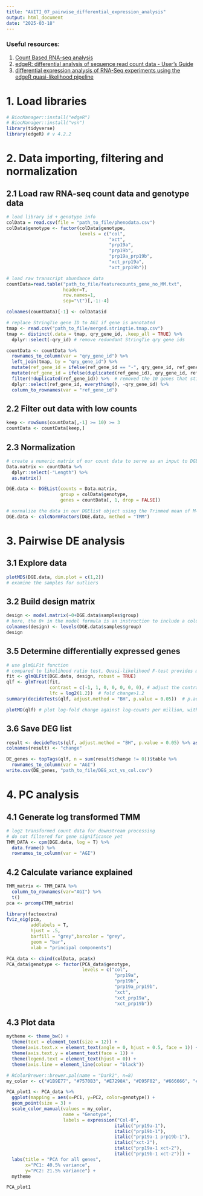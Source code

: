 ```yaml
---
title: "AVITI_07_pairwise_differential_expression_analysis"
output: html_document
date: "2025-03-18"
---
```


### Useful resources:
1. [Count Based RNA-seq analysis](https://kasperdanielhansen.github.io/genbioconductor/html/Count_Based_RNAseq.html)
2. [edgeR: differential analysis of sequence read count data - User’s Guide ](https://bioconductor.org/packages/release/bioc/vignettes/edgeR/inst/doc/edgeRUsersGuide.pdf)
3. [differential expression analysis of RNA-Seq experiments using the edgeR quasi-likelihood pipeline](https://doi.org/10.12688/f1000research.8987.2)

# 1. Load libraries
```r
# BiocManager::install("edgeR")
# BiocManager::install("vsn")
library(tidyverse)
library(edgeR) # v 4.2.2
```

# 2. Data importing, filtering and normalization
## 2.1 Load raw RNA-seq count data and genotype data
```r
# load library id + genotype info
colData = read.csv(file = "path_to_file/phenodata.csv")
colData$genotype <- factor(colData$genotype,
                           levels = c("col",
                                      "xct",
                                      "prp19a",
                                      "prp19b",
                                      "prp19a_prp19b",
                                      "xct_prp19a",
                                      "xct_prp19b"))

# load raw transcript abundance data
countData=read.table("path_to_file/featurecounts_gene_no_MM.txt",
                     header=T,
                     row.names=1,
                     sep="\t")[,-1:-4]

colnames(countData)[-1] <- colData$id

# replace StringTie gene ID to AGI if gene is annotated
tmap <- read.csv("path_to_file/merged.stringtie.tmap.csv") 
tmap <- distinct(.data = tmap, qry_gene_id, .keep_all = TRUE) %>% 
  dplyr::select(-qry_id) # remove redundant StringTie qry gene ids

countData <- countData %>% 
  rownames_to_column(var = "qry_gene_id") %>% 
  left_join(tmap, by = "qry_gene_id") %>% 
  mutate(ref_gene_id = ifelse(ref_gene_id == "-", qry_gene_id, ref_gene_id)) %>%  # use StringTie id if no AGI exists (possibly a new gene) 
  mutate(ref_gene_id = ifelse(duplicated(ref_gene_id), qry_gene_id, ref_gene_id)) %>%  # use StringTie id if duplicated AGIs exist; name the second one using StringTie id instead
  filter(!duplicated(ref_gene_id)) %>%  # removed the 10 genes that still have duplicated id; checked individually that none of them are informative
  dplyr::select(ref_gene_id, everything(), -qry_gene_id) %>% 
  column_to_rownames(var = "ref_gene_id")
```

## 2.2 Filter out data with low counts
```r
keep <- rowSums(countData[,-1] >= 10) >= 3
countData <- countData[keep,]
```

## 2.3 Normalization
```r
# create a numeric matrix of our count data to serve as an input to DGElist.
Data.matrix <- countData %>% 
  dplyr::select(-"Length") %>% 
  as.matrix()

DGE.data <- DGEList(counts = Data.matrix, 
                    group = colData$genotype,
                    genes = countData[, 1, drop = FALSE])

# normalize the data in our DGElist object using the Trimmed mean of M-values/TMM method
DGE.data <- calcNormFactors(DGE.data, method = "TMM")
```

# 3. Pairwise DE analysis
## 3.1 Explore data
```r
plotMDS(DGE.data, dim.plot = c(1,2))
# examine the samples for outliers
```

## 3.2 Build design matrix
```r
design <- model.matrix(~0+DGE.data$samples$group)
# here, the 0+ in the model formula is an instruction to include a column for each group.
colnames(design) <- levels(DGE.data$samples$group)
design
```

## 3.5 Determine differentially expressed genes
```r
# use glmQLFit function
# compared to likelihood ratio test, Quasi-likelihood F-test provides more rigorous type I error rate control 
fit <- glmQLFit(DGE.data, design, robust = TRUE)
qlf <- glmTreat(fit, 
                contrast = c(-1, 1, 0, 0, 0, 0, 0), # adjust the contrast for the pairwise comparison (eg. xct-col)
                lfc = log2(1.2))  # fold change>1.2
summary(decideTests(qlf, adjust.method = "BH", p.value = 0.05))  # p.adjusted<0.05

plotMD(qlf) # plot log-fold change against log-counts per million, with DE genes highlighted
```

## 3.6 Save DEG list
```r
result <- decideTests(qlf, adjust.method = "BH", p.value = 0.05) %>% as.data.frame()
colnames(result) <- "change"

DE_genes <- topTags(qlf, n = sum(result$change != 0))$table %>% 
  rownames_to_column(var = "AGI")
write.csv(DE_genes, "path_to_file/DEG_xct_vs_col.csv")
```

# 4. PC analysis
## 4.1 Generate log transformed TMM 
```r
# log2 transformed count data for downstream processing
# do not filtered for gene significance yet
TMM_DATA <- cpm(DGE.data, log = T) %>%
  data.frame() %>%
  rownames_to_column(var = "AGI")
```

## 4.2 Calculate variance explained
```r
TMM_matrix <- TMM_DATA %>% 
  column_to_rownames(var="AGI") %>% 
  t()
pca <- prcomp(TMM_matrix)

library(factoextra)
fviz_eig(pca, 
         addlabels = T, 
         hjust = .5, 
         barfill = "grey",barcolor = "grey",
         geom = "bar", 
         xlab = "principal components")

PCA_data <- cbind(colData, pca$x)
PCA_data$genotype <- factor(PCA_data$genotype,
                            levels = c("col",
                                        "prp19a",
                                        "prp19b",
                                        "prp19a_prp19b",
                                        "xct",
                                        "xct_prp19a",
                                        "xct_prp19b"))
```

## 4.3 Plot data
```r
mytheme <- theme_bw() +
  theme(text = element_text(size = 12)) +
  theme(axis.text.x = element_text(angle = 0, hjust = 0.5, face = 1)) + 
  theme(axis.text.y = element_text(face = 1)) + 
  theme(legend.text = element_text(hjust = 0)) +
  theme(axis.line = element_line(colour = "black"))

# RColorBrewer::brewer.pal(name = "Dark2", n=8)
my_color <- c("#1B9E77", "#7570B3", "#E7298A", "#D95F02", "#666666", "#E6AB02", "#A6761D")

PCA_plot1 <- PCA_data %>% 
  ggplot(mapping = aes(x=PC1, y=PC2, color=genotype)) +
  geom_point(size = 3) +
  scale_color_manual(values = my_color,  
                     name = "Genotype",
                     labels = expression("Col-0",
                                        italic("prp19a-1"),
                                        italic("prp19b-1"),
                                        italic("prp19a-1 prp19b-1"),
                                        italic("xct-2"),
                                        italic("prp19a-1 xct-2"),
                                        italic("prp19b-1 xct-2"))) +
  labs(title = "PCA for all genes", 
       x="PC1: 40.5% variance",
       y="PC2: 21.5% variance") +
  mytheme

PCA_plot1
```
